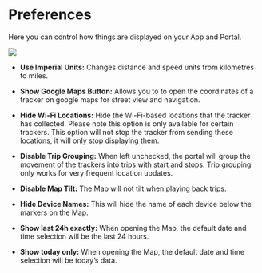 # Preferences

Here you can control how things are displayed on your App and Portal.

![](https://i.imgur.com/bYsiZQs.png)

 - **Use Imperial Units:** Changes distance and speed units from
kilometres to miles.

 - **Show Google Maps Button:** Allows you to to open the
coordinates of a tracker on google maps for street view
and navigation.

 - **Hide Wi-Fi Locations:** Hide the Wi-Fi-based locations that
the tracker has collected. Please note this option is only
available for certain trackers. This option will not stop the
tracker from sending these locations, it will only stop
displaying them.

 - **Disable Trip Grouping:** When left unchecked, the portal will
group the movement of the trackers into trips with start
and stops. Trip grouping only works for very frequent
location updates.

 - **Disable Map Tilt:** The Map will not tilt when playing back
trips.

 - **Hide Device Names:** This will hide the name of each device
below the markers on the Map.

 - **Show last 24h exactly:** When opening the Map, the default
date and time selection will be the last 24 hours.

 - **Show today only:** When opening the Map, the default date
and time selection will be today’s data.
